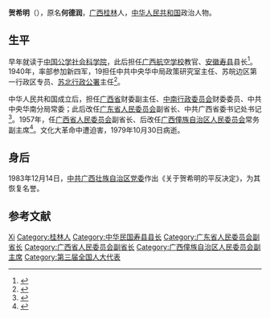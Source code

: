 '''贺希明'''（{{bd|1910年||1979年|10月30日|catIdx=}}），原名'''何德润'''，[[广西|广西]][[桂林|桂林]]人，[[中华人民共和国|中华人民共和国]]政治人物。

== 生平 ==
早年就读于[[中国公学社会科学院|中国公学社会科学院]]，此后担任[[广西航空学校|广西航空学校]]教官、[[安徽|安徽]][[寿县|寿县]]县长<ref>{{cite web|title=1941年1至9月曾任盐城县县长兼县人民抗日自卫总队总队长的贺希明|url=http://www.yandu.gov.cn/ztjd90/ShowArticle.asp?ArticleID=48294|publisher=盐城市盐都区军事志|accessdate=2012-03-16}}{{dead link|date=2018年4月 |bot=InternetArchiveBot |fix-attempted=yes }}</ref>。1940年，率部参加新四军，19担任中共中央华中局政策研究室主任、苏皖边区第一行政区专员、[[苏北行政公署|苏北行政公署]]主任<ref>{{cite book|author=江苏省地方志编纂委员会|title=《江苏省志: 政府志》|year=2005年|publisher=江苏人民出版社|isbn=9787214039279|pages=312页}}</ref>。

中华人民共和国成立后，担任[[广西省|广西省]]财委副主任、[[中南行政委员会|中南行政委员会]]财委委员、中共中央华南分局常委；此后改任[[广东省人民委员会|广东省人民委员会]]副省长、中共广西省委书记处书记<ref>{{cite book|author=中共广东省委. 党史硏究委員會. 办公室|title=《广东党史资料, Issue 27》|year=1995年|publisher=广东人民出版社|pages=211-212页}}</ref>。1957年，任[[广西省人民委员会|广西省人民委员会]]副省长、后改任[[广西僮族自治区人民委员会|广西僮族自治区人民委员会]]常务副主席<ref>{{cite book|author=广西年鉴编辑部|title=《廣西年鑑》|year=1987年|publisher=广西年鉴编辑部|pages=210-212页}}</ref>。文化大革命中遭迫害，1979年10月30日病逝。

== 身后 ==
1983年12月14日，[[中共广西壮族自治区党委|中共广西壮族自治区党委]]作出《关于贺希明的平反决定》，为其恢复名誉。

== 参考文献 ==
{{reflist}}

{{中国政治人物小作品}}
{{江苏行政长官}}

{{Authority control}}
{{DEFAULTSORT:He贺}}
[[Category:贺姓|Xi]]
[[Category:桂林人|Category:桂林人]]
[[Category:中华民国寿县县长|Category:中华民国寿县县长]]
[[Category:广东省人民委员会副省长|Category:广东省人民委员会副省长]]
[[Category:广西省人民委员会副省长|Category:广西省人民委员会副省长]]
[[Category:广西僮族自治区人民委员会副主席|Category:广西僮族自治区人民委员会副主席]]
[[Category:第三届全国人大代表|Category:第三届全国人大代表]]